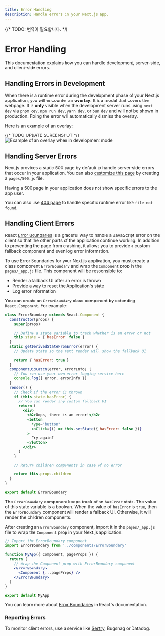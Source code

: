 ```yaml
---
title: Error Handling
description: Handle errors in your Next.js app.
---
```


{/* TODO: 번역이 필요합니다. */}

# Error Handling

This documentation explains how you can handle development, server-side, and client-side errors.

## Handling Errors in Development

When there is a runtime error during the development phase of your Next.js application, you will encounter an **overlay**. It is a modal that covers the webpage. It is **only** visible when the development server runs using `next dev` via `pnpm dev`, `npm run dev`, `yarn dev`, or `bun dev` and will not be shown in production. Fixing the error will automatically dismiss the overlay.

Here is an example of an overlay:

{/* TODO UPDATE SCREENSHOT */}
![Example of an overlay when in development mode](https://assets.vercel.com/image/upload/v1645118290/docs-assets/static/docs/error-handling/overlay.png)

## Handling Server Errors

Next.js provides a static 500 page by default to handle server-side errors that occur in your application. You can also [customize this page](/docs/pages/building-your-application/routing/custom-error#customizing-the-500-page) by creating a `pages/500.js` file.

Having a 500 page in your application does not show specific errors to the app user.

You can also use [404 page](/docs/pages/building-your-application/routing/custom-error#404-page) to handle specific runtime error like `file not found`.

## Handling Client Errors

React [Error Boundaries](https://react.dev/reference/react/Component#catching-rendering-errors-with-an-error-boundary) is a graceful way to handle a JavaScript error on the client so that the other parts of the application continue working. In addition to preventing the page from crashing, it allows you to provide a custom fallback component and even log error information.

To use Error Boundaries for your Next.js application, you must create a class component `ErrorBoundary` and wrap the `Component` prop in the `pages/_app.js` file. This component will be responsible to:

- Render a fallback UI after an error is thrown
- Provide a way to reset the Application's state
- Log error information

You can create an `ErrorBoundary` class component by extending `React.Component`. For example:

```jsx
class ErrorBoundary extends React.Component {
  constructor(props) {
    super(props)

    // Define a state variable to track whether is an error or not
    this.state = { hasError: false }
  }
  static getDerivedStateFromError(error) {
    // Update state so the next render will show the fallback UI

    return { hasError: true }
  }
  componentDidCatch(error, errorInfo) {
    // You can use your own error logging service here
    console.log({ error, errorInfo })
  }
  render() {
    // Check if the error is thrown
    if (this.state.hasError) {
      // You can render any custom fallback UI
      return (
        <div>
          <h2>Oops, there is an error!</h2>
          <button
            type="button"
            onClick={() => this.setState({ hasError: false })}
          >
            Try again?
          </button>
        </div>
      )
    }

    // Return children components in case of no error

    return this.props.children
  }
}

export default ErrorBoundary
```

The `ErrorBoundary` component keeps track of an `hasError` state. The value of this state variable is a boolean. When the value of `hasError` is `true`, then the `ErrorBoundary` component will render a fallback UI. Otherwise, it will render the children components.

After creating an `ErrorBoundary` component, import it in the `pages/_app.js` file to wrap the `Component` prop in your Next.js application.

```jsx
// Import the ErrorBoundary component
import ErrorBoundary from '../components/ErrorBoundary'

function MyApp({ Component, pageProps }) {
  return (
    // Wrap the Component prop with ErrorBoundary component
    <ErrorBoundary>
      <Component {...pageProps} />
    </ErrorBoundary>
  )
}

export default MyApp
```

You can learn more about [Error Boundaries](https://react.dev/reference/react/Component#catching-rendering-errors-with-an-error-boundary) in React's documentation.

### Reporting Errors

To monitor client errors, use a service like [Sentry](https://github.com/vercel/next.js/tree/canary/examples/with-sentry), Bugsnag or Datadog.
